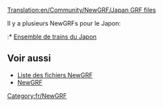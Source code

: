 [[Translation:en/Community/NewGRF/Japan GRF files]]


{{fr/Compléter|Ensemble de GRFs au Japon}}
{{fr/NewGRF Pays|
Drapeau=800px-Flag of Japan.png|
nom=Japon|
siteWeb=www.as-st.com/ttd/japan/index.html|
nomEnsemble=Ensemble de trains du Japon}}
Il y a plusieurs NewGRFs pour le Japon:
:* [http://www.as-st.com/ttd/japan/index.html Ensemble de trains du Japon]

== Voir aussi ==
* [[fr/Community/Liste NewGRF|Liste des fichiers NewGRF]]
* [[fr/Manual/NewGRF|NewGRF]]

[[Category:fr/NewGRF]]